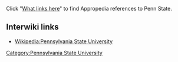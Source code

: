 Click "[[Special:Whatlinkshere/{{PAGENAME}}|What links here]]" to find Appropedia references to Penn State. 

== Interwiki links ==

* [[Wikipedia:Pennsylvania State University]]

[[Category:Pennsylvania State University]]
